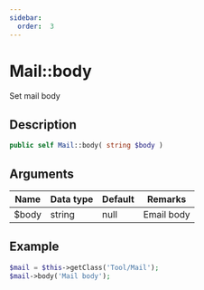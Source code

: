 ```yaml
---
sidebar:
  order:  3
---
```


# Mail::body

Set mail body

## Description

```php
public self Mail::body( string $body )
```

## Arguments

| Name  | Data type | Default | Remarks    |
| ----- | --------- | ------- | ---------- |
| $body | string    | null    | Email body |

## Example

```php title="Controller"
$mail = $this->getClass('Tool/Mail');
$mail->body('Mail body');
```
